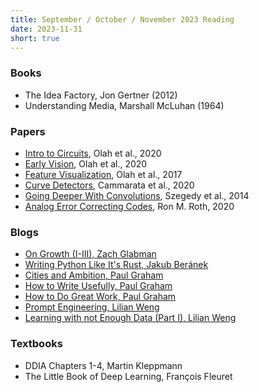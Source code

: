 ```yaml
---
title: September / October / November 2023 Reading
date: 2023-11-31
short: true
---
```


### Books

- The Idea Factory, Jon Gertner (2012)
- Understanding Media, Marshall McLuhan (1964)

### Papers

- [Intro to Circuits](https://distill.pub/2020/circuits/zoom-in/), Olah et al., 2020
- [Early Vision](https://distill.pub/2020/circuits/early-vision/), Olah et al., 2020
- [Feature Visualization](https://distill.pub/2017/feature-visualization/), Olah et al., 2017
- [Curve Detectors](https://distill.pub/2020/circuits/curve-detectors/), Cammarata et al., 2020
- [Going Deeper With Convolutions](https://arxiv.org/pdf/1409.4842.pdf), Szegedy et al., 2014
- [Analog Error Correcting Codes](https://ieeexplore.ieee.org/stamp/stamp.jsp?tp=&arnumber=9022952), Ron M. Roth, 2020

### Blogs

- [On Growth (I-III), Zach Glabman](https://solvedontsell.substack.com/p/13-what-is-growth)
- [Writing Python Like It's Rust, Jakub Beránek](https://kobzol.github.io/rust/python/2023/05/20/writing-python-like-its-rust.html)
- [Cities and Ambition, Paul Graham](http://www.paulgraham.com/cities.html)
- [How to Write Usefully, Paul Graham](http://www.paulgraham.com/useful.html)
- [How to Do Great Work, Paul Graham](http://www.paulgraham.com/greatwork.html)
- [Prompt Engineering, Lilian Weng](https://lilianweng.github.io/posts/2023-03-15-prompt-engineering/)
- [Learning with not Enough Data (Part I), Lilian Weng](https://lilianweng.github.io/posts/2021-12-05-semi-supervised/)
  
### Textbooks

- DDIA Chapters 1-4, Martin Kleppmann
- The Little Book of Deep Learning, François Fleuret
